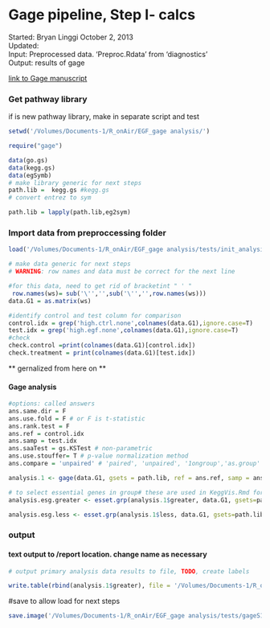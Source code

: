 Gage pipeline, Step I- calcs
========================================================
Started: Bryan Linggi October 2, 2013  
Updated:  
Input: Preprocessed data. 'Preproc.Rdata' from 'diagnostics'  
Output: results of gage      

[link to Gage manuscript](http://www.biomedcentral.com/1471-2105/10/161) 


### Get pathway library   
if is new pathway library, make in separate script and test
```r
setwd('/Volumes/Documents-1/R_onAir/EGF_gage analysis/')

require("gage")

data(go.gs)
data(kegg.gs)
data(egSymb)
# make library generic for next steps
path.lib =  kegg.gs #kegg.gs
# convert entrez to sym

path.lib = lapply(path.lib,eg2sym)
```

### Import data from preproccessing folder
```r
load('/Volumes/Documents-1/R_onAir/EGF_gage analysis/tests/init_analysis_output.Rdata')

# make data generic for next steps
# WARNING: row names and data must be correct for the next line

#for this data, need to get rid of bracketint " ' "
 row.names(ws)= sub('\'','',sub('\'','',row.names(ws)))
data.G1 = as.matrix(ws) 

#identify control and test column for comparison
control.idx = grep('high.ctrl.none',colnames(data.G1),ignore.case=T)
test.idx = grep('high.egf.none',colnames(data.G1),ignore.case=T)
#check
check.control =print(colnames(data.G1)[control.idx])
check.treatment = print(colnames(data.G1)[test.idx])
```
** gernalized from here on **

#### Gage analysis
```r
#options: called answers
ans.same.dir = F
ans.use.fold = F # or F is t-statistic
ans.rank.test = F
ans.ref = control.idx
ans.samp = test.idx
ans.saaTest = gs.KSTest # non-parametric
ans.use.stouffer= T # p-value normalization method
ans.compare = 'unpaired' # 'paired', 'unpaired', '1ongroup','as.group'

analysis.1 <- gage(data.G1, gsets = path.lib, ref = ans.ref, samp = ans.samp, same.dir=ans.same.dir, use.fold= ans.use.fold, rank.test= ans.rank.test, saaTest = ans.saaTest, compare= ans.compare, use.stouffer=ans.use.stouffer)

# to select essential genes in group# these are used in KeggVis.Rmd for pathway viewing
analysis.esg.greater <- esset.grp(analysis.1$greater, data.G1, gsets=path.lib, ref = ans.ref, samp = ans.samp, output = F,make.plot = F, compare= ans.compare, test4up= T, samedir=ans.same.dir, use.fold=ans.use.fold)

analysis.esg.less <- esset.grp(analysis.1$less, data.G1, gsets=path.lib, ref = ans.ref, samp = ans.samp, output = F,make.plot = F, compare= ans.compare, test4up= T, samedir=ans.same.dir, use.fold=ans.use.fold)

```
### output
#### text output to /report location. change name as necessary

```r
# output primary analysis data results to file, TODO, create labels

write.table(rbind(analysis.1$greater), file = '/Volumes/Documents-1/R_onAir/EGF_gage analysis/tests/out.xls', sep ="\t") 
```

#save to allow load for next steps
```r
save.image('/Volumes/Documents-1/R_onAir/EGF_gage analysis/tests/gageS1_output.Rdata ')
```



